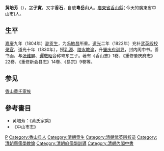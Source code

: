 '''黄培芳'''（{{bd|?||?|}}），[[表字|字]]'''子實'''，又字'''香石'''，自號'''粤岳山人'''。[[廣東省|廣東省]][[香山縣|香山縣]]( 今天的廣東省中山市)人。

== 生平 ==
[[嘉慶|嘉慶]]九年（1804年）[[副贡生|副贡生]]，为[[冯敏昌|冯敏昌]]所重。[[道光|道光]]二年（1822年）充补[[武英殿|武英殿]][[校录官|校录官]]，道光十年（1830年），授[[乳源县|乳源]]、[[陵水县|陵水]][[教谕|教谕]]，升[[肇庆府|肇庆府]][[训导|训导]]，封内阁中书。善书画，与[[张维屏|张维屏]]、[[谭敬昭|谭敬昭]]合称粤东三子。著有《香山志》1卷、《重修肇庆府志》22卷、《重修新会县志》14卷、《易宗》9卷等。

==参见==
[[香山黄氏家族|香山黄氏家族]]

==參考書目==
*黄培芳：《黄氏家乘》
*《中山市志》

{{Authority control}}

{{DEFAULTSORT:Huang黃}}
[[Category:黄姓|P]]
[[Category:香山县人|Category:香山县人]]
[[Category:清朝贡生|Category:清朝贡生]]
[[Category:清朝武英殿校录|Category:清朝武英殿校录]]
[[Category:清朝縣儒學教諭|Category:清朝縣儒學教諭]]
[[Category:清朝府儒學訓導|Category:清朝府儒學訓導]]
[[Category:清朝內閣中書|Category:清朝內閣中書]]